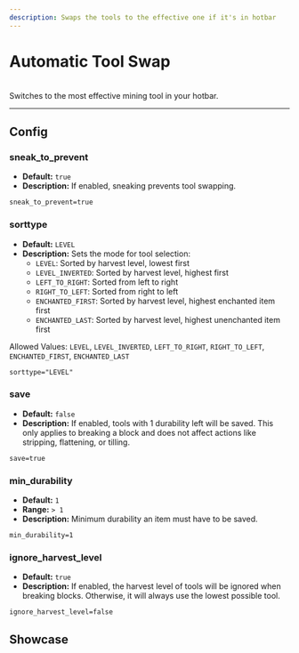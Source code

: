 ```yaml
---
description: Swaps the tools to the effective one if it's in hotbar
---
```


# Automatic Tool Swap


<ProjectHeader slug="automatic-tool-swap" mcVersion="1.17" />

<br />
Switches to the most effective mining tool in your hotbar.

---

## Config
### sneak_to_prevent
- **Default:** `true`
- **Description:** If enabled, sneaking prevents tool swapping.

```properties
sneak_to_prevent=true
```

### sorttype
- **Default:** `LEVEL`
- **Description:** Sets the mode for tool selection:
    - `LEVEL`: Sorted by harvest level, lowest first
    - `LEVEL_INVERTED`: Sorted by harvest level, highest first
    - `LEFT_TO_RIGHT`: Sorted from left to right
    - `RIGHT_TO_LEFT`: Sorted from right to left
    - `ENCHANTED_FIRST`: Sorted by harvest level, highest enchanted item first
    - `ENCHANTED_LAST`: Sorted by harvest level, highest unenchanted item first

Allowed Values: `LEVEL`, `LEVEL_INVERTED`, `LEFT_TO_RIGHT`, `RIGHT_TO_LEFT`, `ENCHANTED_FIRST`, `ENCHANTED_LAST`

```properties
sorttype="LEVEL"
```

### save
- **Default:** `false`
- **Description:** If enabled, tools with 1 durability left will be saved. This only applies to breaking a block and
  does not affect actions like stripping, flattening, or tilling.

```properties
save=true
```

### min_durability
- **Default:** `1`
- **Range:** `> 1`
- **Description:** Minimum durability an item must have to be saved.

```properties
min_durability=1
```

### ignore_harvest_level
- **Default:** `true`
- **Description:** If enabled, the harvest level of tools will be ignored when breaking blocks. Otherwise, it will
  always use the lowest possible tool.

```properties
ignore_harvest_level=false
```

## Showcase
<ResponsiveIframe videoId="NYH2w773S84" />
